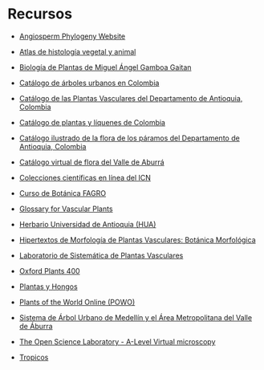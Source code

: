 # Recursos {.unnumbered}

-   [Angiosperm Phylogeny Website](http://www.mobot.org/MOBOT/Research/APweb/welcome.html)

-   [Atlas de histología vegetal y animal](https://mmegias.webs.uvigo.es)

-   [Biología de Plantas de Miguel Ángel Gamboa Gaitan](http://red.unal.edu.co/cursos/ciencias/2015877/index.html)

-   [Catálogo de árboles urbanos en Colombia](https://catalogoarbolesurbanos.eia.edu.co)

-   [Catálogo de las Plantas Vasculares del Departamento de Antioquia, Colombia](http://legacy.tropicos.org/Project/Catalogo-de-Antioquia)

-   [Catálogo de plantas y líquenes de Colombia](http://catalogoplantasdecolombia.unal.edu.co)

-   [Catálogo ilustrado de la flora de los páramos del Departamento de Antioquia, Colombia](http://legacy.tropicos.org/Project/Catalogo-de-Antioquia)

-   [Catálogo virtual de flora del Valle de Aburrá](https://catalogofloravalleaburra.eia.edu.co)

-   [Colecciones científicas en línea del ICN](http://www.biovirtual.unal.edu.co/es/)

-   [Curso de Botánica FAGRO](http://www.fagro.edu.uy/~bioveg/botanica.html)

-   [Glossary for Vascular Plants](https://sweetgum.nybg.org/science/glossary/)

-   [Herbario Universidad de Antioquia (HUA)](https://www.udea.edu.co/wps/portal/udea/web/inicio/unidades-academicas/ciencias-exactas-naturales/herbario)

-   [Hipertextos de Morfología de Plantas Vasculares: Botánica Morfológica](http://www.biologia.edu.ar/botanica/)

-   [Laboratorio de Sistemática de Plantas Vasculares](https://www.thecompositaehut.com/www_tch/webcurso_spv/familias_pv.html)

-   [Oxford Plants 400](https://herbaria.plants.ox.ac.uk/bol/plants400)

-   [Plantas y Hongos](https://www.plantasyhongos.es/index.htm)

-   [Plants of the World Online (POWO)](https://powo.science.kew.org)

-   [Sistema de Árbol Urbano de Medellín y el Área Metropolitana del Valle de Áburra](https://www.medellin.gov.co/sau)

-   [The Open Science Laboratory - A-Level Virtual microscopy](https://learn5.open.ac.uk/course/format/sciencelab/section.php?name=avm_open)

-   [Tropicos](https://tropicos.org/home)